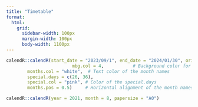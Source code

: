 ```yaml
---
title: "Timetable"
format: 
  html: 
    grid:
      sidebar-width: 100px
      margin-width: 100px
      body-width: 1100px
---
```





```r
calendR::calendR(start_date = "2023/09/1", end_date = "2024/01/30", orientation = "portrait", title = "2023/2024",
                         mbg.col = 4,           # Background color for the month names
        months.col = "white",  # Text color of the month names
        special.days = c(26, 36),
        special.col = "pink", # Color of the special.days
        months.pos = 0.5)     # Horizontal alignment of the month names)
```


```r
calendR::calendR(year = 2021, month = 8, papersize = "A0")
```

